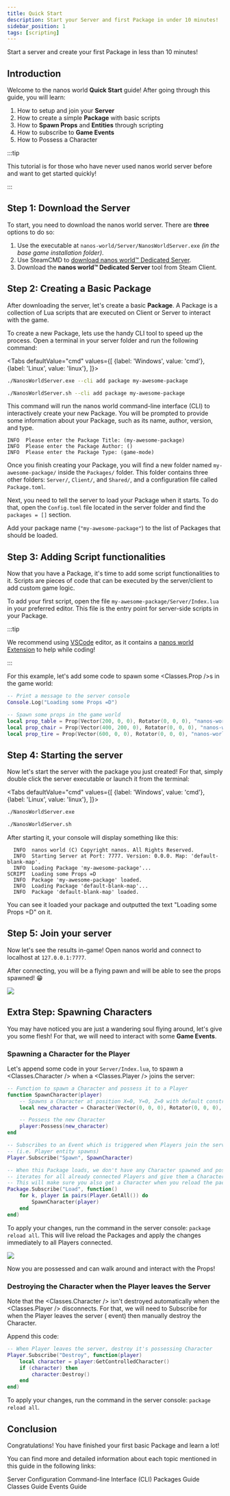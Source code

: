 ```yaml
---
title: Quick Start
description: Start your Server and first Package in under 10 minutes!
sidebar_position: 1
tags: [scripting]
---
```



Start a server and create your first Package in less than 10 minutes!



## Introduction

Welcome to the nanos world **Quick Start** guide! After going through this guide, you will learn:

1. How to setup and join your **Server**
2. How to create a simple **Package** with basic scripts
3. How to **Spawn Props** and **Entities** through scripting
4. How to subscribe to **Game Events**
5. How to Possess a Character

:::tip

This tutorial is for those who have never used nanos world server before and want to get started quickly!

:::


## Step 1: Download the Server

To start, you need to download the nanos world server. There are **three** options to do so:

1. Use the executable at `nanos-world/Server/NanosWorldServer.exe` *(in the base game installation folder)*.
2. Use SteamCMD to [download nanos world™ Dedicated Server](/docs/core-concepts/server-manual/server-installation).
3. Download the **nanos world™ Dedicated Server** tool from Steam Client.


## Step 2: Creating a Basic Package

After downloading the server, let's create a basic **Package**. A Package is a collection of Lua scripts that are executed on Client or Server to interact with the game.

To create a new Package, lets use the handy CLI tool to speed up the process. Open a terminal in your server folder and run the following command:

<Tabs
  defaultValue="cmd"
  values={[
    {label: 'Windows', value: 'cmd'},
    {label: 'Linux', value: 'linux'},
  ]}>
  <TabItem value="cmd">

```bash
./NanosWorldServer.exe --cli add package my-awesome-package
```

  </TabItem>
  <TabItem value="linux">

```bash
./NanosWorldServer.sh --cli add package my-awesome-package
```

  </TabItem>
</Tabs>

This command will run the nanos world command-line interface (CLI) to interactively create your new Package. You will be prompted to provide some information about your Package, such as its name, author, version, and type.

```nanos-console
INFO  Please enter the Package Title: (my-awesome-package)
INFO  Please enter the Package Author: ()
INFO  Please enter the Package Type: (game-mode)
```

Once you finish creating your Package, you will find a new folder named `my-awesome-package/` inside the `Packages/` folder. This folder contains three other folders: `Server/`, `Client/`, and `Shared/`, and a configuration file called `Package.toml`.

Next, you need to tell the server to load your Package when it starts. To do that, open the `Config.toml` file located in the server folder and find the `packages = []` section.

Add your package name (`"my-awesome-package"`) to the list of Packages that should be loaded.


## Step 3: Adding Script functionalities

Now that you have a Package, it's time to add some script functionalities to it. Scripts are pieces of code that can be executed by the server/client to add custom game logic.

To add your first script, open the file `my-awesome-package/Server/Index.lua` in your preferred editor. This file is the entry point for server-side scripts in your Package.

:::tip

We recommend using [VSCode](https://code.visualstudio.com/download) editor, as it contains a [nanos world Extension](https://marketplace.visualstudio.com/items?itemName=Derpius.nanosworld) to help while coding!

:::

For this example, let's add some code to spawn some <Classes.Prop />s in the game world:

```lua title="Packages/my-awesome-package/Server/Index.lua" showLineNumbers
-- Print a message to the server console
Console.Log("Loading some Props =D")

-- Spawn some props in the game world
local prop_table = Prop(Vector(200, 0, 0), Rotator(0, 0, 0), "nanos-world::SM_WoodenTable")
local prop_chair = Prop(Vector(400, 200, 0), Rotator(0, 0, 0), "nanos-world::SM_WoodenChair")
local prop_tire = Prop(Vector(600, 0, 0), Rotator(0, 0, 0), "nanos-world::SM_TireLarge")
```


## Step 4: Starting the server

Now let's start the server with the package you just created! For that, simply double click the server executable or launch it from the terminal:

<Tabs
  defaultValue="cmd"
  values={[
    {label: 'Windows', value: 'cmd'},
    {label: 'Linux', value: 'linux'},
  ]}>
  <TabItem value="cmd">

```bash
./NanosWorldServer.exe
```

  </TabItem>
  <TabItem value="linux">

```bash
./NanosWorldServer.sh
```

  </TabItem>
</Tabs>

After starting it, your console will display something like this:

```nanos-console title="NanosWorldServer"
  INFO  nanos world (C) Copyright nanos. All Rights Reserved.
  INFO  Starting Server at Port: 7777. Version: 0.0.0. Map: 'default-blank-map'.
  INFO  Loading Package 'my-awesome-package'...
SCRIPT  Loading some Props =D
  INFO  Package 'my-awesome-package' loaded.
  INFO  Loading Package 'default-blank-map'...
  INFO  Package 'default-blank-map' loaded.
```

You can see it loaded your package and outputted the text "Loading some Props =D" on it.


## Step 5: Join your server

Now let's see the results in-game! Open nanos world and connect to localhost at `127.0.0.1:7777`.

After connecting, you will be a flying pawn and will be able to see the props spawned! 😁

![](/img/docs/quick-start-01.webp)


## Extra Step: Spawning Characters

You may have noticed you are just a wandering soul flying around, let's give you some flesh! For that, we will need to interact with some **Game Events**.

### Spawning a Character for the Player

Let's append some code in your `Server/Index.lua`, to spawn a <Classes.Character /> when a <Classes.Player /> joins the server:

```lua title="my-awesome-package/Server/Index.lua" showLineNumbers
-- Function to spawn a Character and possess it to a Player
function SpawnCharacter(player)
    -- Spawns a Character at position X=0, Y=0, Z=0 with default constructor parameters
    local new_character = Character(Vector(0, 0, 0), Rotator(0, 0, 0), "nanos-world::SK_Male")

    -- Possess the new Character
    player:Possess(new_character)
end

-- Subscribes to an Event which is triggered when Players join the server
-- (i.e. Player entity spawns)
Player.Subscribe("Spawn", SpawnCharacter)

-- When this Package loads, we don't have any Character spawned and possessed, so
-- iterates for all already connected Players and give them a Character as well.
-- This will make sure you also get a Character when you reload the package
Package.Subscribe("Load", function()
	for k, player in pairs(Player.GetAll()) do
		SpawnCharacter(player)
	end
end)
```

To apply your changes, run the command in the server console: `package reload all`. This will live reload the Packages and apply the changes immediately to all Players connected.

![](/img/docs/quick-start-02.webp)

Now you are possessed and can walk around and interact with the Props!


### Destroying the Character when the Player leaves the Server

Note that the <Classes.Character /> isn't destroyed automatically when the <Classes.Player /> disconnects. For that, we will need to Subscribe for when the Player leaves the server (<EventReference type="Class" class_name="Entity" event="Destroy" is_base /> event) then manually destroy the Character.

Append this code:

```lua title="my-awesome-package/Server/Index.lua" showLineNumbers
-- When Player leaves the server, destroy it's possessing Character
Player.Subscribe("Destroy", function(player)
    local character = player:GetControlledCharacter()
    if (character) then
        character:Destroy()
    end
end)
```

To apply your changes, run the command in the server console: `package reload all`.


## Conclusion

Congratulations! You have finished your first basic Package and learn a lot!

You can find more and detailed information about each topic mentioned in this guide in the following links:

<ReferenceLink href="core-concepts/server-manual/server-configuration">Server Configuration</ReferenceLink>
<ReferenceLink href="core-concepts/server-manual/command-line-interface">Command-line Interface (CLI)</ReferenceLink>
<ReferenceLink href="core-concepts/packages/packages-guide">Packages Guide</ReferenceLink>
<ReferenceLink href="core-concepts/scripting/classes-guide">Classes Guide</ReferenceLink>
<ReferenceLink href="core-concepts/scripting/events-guide">Events Guide</ReferenceLink>